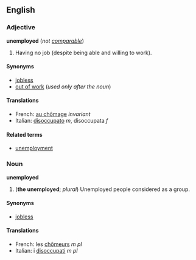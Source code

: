 ==English==
===Adjective===
'''unemployed''' (''not [[comparable]]'')

#Having no job (despite being able and willing to work).

====Synonyms====
*[[jobless]]
*[[out of work]] (''used only after the noun'')

====Translations====
*French: [[au chômage]] ''invariant''
*Italian: [[disoccupato]] ''m'', disoccupata ''f''

====Related terms====
*[[unemployment]]

===Noun===
'''unemployed'''

#('''the unemployed'''; ''plural'') Unemployed people considered as a group.

====Synonyms====
*[[jobless]]

====Translations====
*French: les [[chômeur]]s ''m pl''
*Italian: i [[disoccupato|disoccupati]] ''m pl''